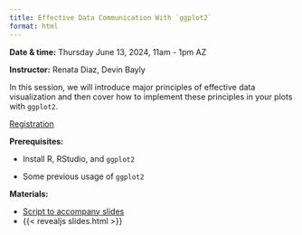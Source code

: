 ```yaml
---
title: Effective Data Communication With `ggplot2`
format: html
---
```


**Date & time:** Thursday June 13, 2024, 11am - 1pm AZ

**Instructor:** Renata Diaz, Devin Bayly

In this session, we will introduce major principles of effective data visualization and then cover how to implement these principles in your plots with `ggplot2`. 

[Registration](https://arizona.zoom.us/meeting/register/tZUpc-GrpjgvE9fWgeQBZqaVcEOUKxm76IbQ#/registration)

**Prerequisites:**

-   Install R, RStudio, and `ggplot2`

-   Some previous usage of `ggplot2`


**Materials:**

- [Script to accompany slides](2024/02-data-comm/script.R)
- {{< revealjs slides.html >}}